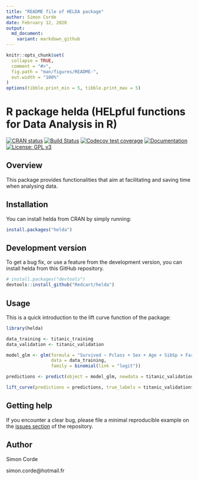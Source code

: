```yaml
---
title: "README file of HELDA package"
author: Simon Corde
date: February 12, 2020
output:
  md_document:
    variant: markdown_github
---
```


<!-- README.md is generated from README.Rmd. Please edit that file -->

```r
knitr::opts_chunk$set(
  collapse = TRUE,
  comment = "#>",
  fig.path = "man/figures/README-",
  out.width = "100%"
)
options(tibble.print_min = 5, tibble.print_max = 5)
```

# R package helda (HELpful functions for Data Analysis in R)

<!-- badges: start -->
[![CRAN status](https://www.r-pkg.org/badges/version/helda)](https://cran.r-project.org/package=helda)
[![Build Status](https://travis-ci.com/Redcart/helda.svg?branch=master)](https://travis-ci.com/Redcart/helda)
[![Codecov test coverage](https://codecov.io/gh/Redcart/helda/branch/master/graph/badge.svg)](https://codecov.io/gh/Redcart/helda?branch=master)
[![Documentation](https://www.rdocumentation.org/badges/version/helda)](https://www.rdocumentation.org/packages/helda/versions/0.9.1)
[![License: GPL v3](https://img.shields.io/badge/license-GPLv3-blue.svg)](https://www.gnu.org/licenses/gpl-3.0)
<!-- badges: end -->

## Overview

This package provides functionalities that aim at facilitating and saving time when analysing data.

## Installation

You can install helda from CRAN by simply running:
```r
install.packages("helda")
```

## Development version

To get a bug fix, or use a feature from the development version, you can install 
helda from this GitHub repository.

```r
# install.packages("devtools")
devtools::install_github("Redcart/helda")
```

## Usage

This is a quick introduction to the lift curve function of the package:
```r
library(helda)

data_training <- titanic_training
data_validation <- titanic_validation

model_glm <- glm(formula = "Survived ~ Pclass + Sex + Age + SibSp + Fare + Embarked",
                 data = data_training,
                 family = binomial(link = "logit"))

predictions <- predict(object = model_glm, newdata = titanic_validation, type = "response")

lift_curve(predictions = predictions, true_labels = titanic_validation$Survived, positive_label = 1)

```

## Getting help

If you encounter a clear bug, please file a minimal reproducible example on the [issues section](https://github.com/Redcart/helda/issues) of the repository.


## Author

Simon Corde

simon.corde@hotmail.fr
